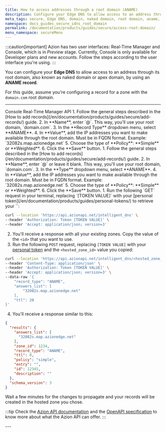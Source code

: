 ```yaml
---
title: How to access addresses through a root domain (ANAME)
description: Configure your Edge DNS to allow access to an address through its root domain.
meta_tags: secure, Edge DNS, domain, naked domain, root domain, aname, entry, records
namespace: docs_guides_secure_idns_root_domain
permalink: /documentation/products/guides/secure/access-root-domain/
menu_namespace: secureMenu
---
```



:::caution[important]
Azion has two user interfaces: Real-Time Manager and Console, which is in *Preview* stage. Currently, Console is only available for Developer plans and new accounts. Follow the steps according to the user interface you're using.
:::

You can configure your **Edge DNS** to allow access to an address through its root domain, also known as naked domain or apex domain, by using an **ANAME record**.

For this guide, assume you're configuring a record for a zone with the `domain.com` root domain.

<LinkButton link="/en/documentation/products/guides/secure/add-records/" label="go to add records guide" outlined />

---

<Tabs client:visible>
    <Fragment slot="tab.console">Console</Fragment>
    <Fragment slot="tab.rtm">Real-Time Manager</Fragment>
    <Fragment slot="tab.api">API</Fragment>

<Fragment slot="panel.console">
1. Follow the general steps described in the [How to add records](/en/documentation/products/guides/secure/add-records/) guide.
2. In **Name**, enter `@`. This way, you'll use your root domain, `domain.com`.
3. In the **Record Type** dropdown menu, select **ANAME**.
4. In **Value**, add the IP addresses you want to make available through the root domain. Must be in FQDN format. Example: `32082s.map.azionedge.net`
5. Choose the type of **Policy**: **Simple** or **Weighted**.
6. Click the **Save** button.
</Fragment>

<Fragment slot="panel.rtm">
1. Follow the general steps described in the [How to add records](/en/documentation/products/guides/secure/add-records/) guide.
2. In **Name**, enter `@` or leave it blank. This way, you'll use your root domain, `domain.com`.
3. In the **Type** dropdown menu, select **ANAME**.
4. In **Value**, add the IP addresses you want to make available through the root domain. Must be in FQDN format. Example: `32082s.map.azionedge.net`
5. Choose the type of **Policy**: **Simple** or **Weighted**.
6. Click the **Save** button.
</Fragment>

<Fragment slot="panel.api">
1. Run the following `GET` request in your terminal, replacing `[TOKEN VALUE]` with your [personal token](/en/documentation/products/guides/personal-tokens/) to retrieve your `<hosted_zone_id>`:

```bash
curl --location 'https://api.azionapi.net/intelligent_dns' \
--header 'Authorization: Token [TOKEN VALUE]' \
--header 'Accept: application/json; version=3'
```

2. You'll receive a response with all your existing zones. Copy the value of the `<id>` that you want to use.
3. Run the following `POST` request, replacing `[TOKEN VALUE]` with your [personal token](/en/documentation/products/guides/personal-tokens/) and the `<hosted_zone_id>` value you copied:

```bash
curl --location 'https://api.azionapi.net/intelligent_dns/<hosted_zone_id>/records' \
--header 'Content-Type: application/json' \
--header 'Authorization: Token [TOKEN VALUE]' \
--header 'Accept: application/json; version=3' \
--data-raw '{
    "record_type": "ANAME",
    "answers_list": [
        "32082s.map.azionedge.net"
    ],
    "ttl": 20
}'
```

4. You'll receive a response similar to this:

```json
{
  "results": {
    "answers_list": [
      "32082s.map.azionedge.net"
    ],
    "zone_id": 1234,
    "record_type": "ANAME",
    "ttl": 0,
    "policy": "simple",
    "entry": "",
    "id": 12345,
    "description": ""
  },
  "schema_version": 3
}
```

Wait a few minutes for the changes to propagate and your records will be created in the hosted zone you chose.

:::tip
Check the [Azion API documentation](https://api.azion.com/) and the [OpenAPI specification](https://github.com/aziontech/azionapi-openapi/) to know more about what the Azion API can offer.
:::
</Fragment>

</Tabs>
---


